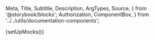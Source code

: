   Meta,
  Title,
  Subtitle,
  Description,
  ArgTypes,
  Source,
} from '@storybook/blocks';
  Authorization,
  ComponentBox,
} from '../../utils/documentation-components';

{setUpMocks()}

<Meta
  title="Merchant Tools/Payouts List"
  Components="justifi-payouts-list"
  of={JustifiPayoutsList}
/>

<Title />

Component to render a formated list of payouts for the requested account.

# Index

- [Props, events and methods](#props-events-and-methods)
- [Events usage](#events-usage)
- [Example usage](#example-usage)

# Props, events and methods

---

<ArgTypes exclude={['Theme']} />

<Authorization
  actions={['read', 'write']}
  entity="account"
  identification="account_id"
/>

# Events usage

All table components emit an event when a row is clicked with the necessary information to call the appropriate `Details` component for that entity.

<Source dark language="html" code={codeExampleEventHandling} />

# Example Usage

<ComponentBox>
  <justifi-payouts-list account-id="123" auth-token="123abc" />
</ComponentBox>

---

<Source dark language="html" code={codeExampleFull} />
